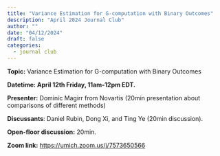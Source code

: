 ```yaml
---
title: "Variance Estimation for G-computation with Binary Outcomes"
description: "April 2024 Journal Club"
author: ""
date: "04/12/2024"
draft: false
categories:
  - journal club
---
```


**Topic:** Variance Estimation for G-computation with Binary Outcomes

**Datetime: April 12th Friday, 11am-12pm EDT.**

**Presenter:** Dominic Magirr from Novartis (20min presentation about comparisons of different methods)

**Discussants**: Daniel Rubin, Dong Xi, and Ting Ye (20min discussion).

**Open-floor discussion:** 20min.

**Zoom link:** <https://umich.zoom.us/j/7573650566>

```{=html}
<script src="https://giscus.app/client.js"
        data-repo="carswg/carswg.github.io"
        data-repo-id="R_kgDOLX8xOg"
        data-category="General"
        data-category-id="DIC_kwDOLX8xOs4CeZQB"
        data-mapping="title"
        data-strict="1"
        data-reactions-enabled="1"
        data-emit-metadata="0"
        data-input-position="bottom"
        data-theme="light_high_contrast"
        data-lang="en"
        crossorigin="anonymous"
        async>
</script>
```
